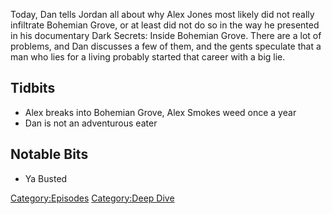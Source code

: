{{DEFAULTSORT:
    #_EPISODE_0050:Bohemian Grove...Ya Busted
}}{{Episode
    | title           = Bohemian Grove...Ya Busted
    | caption         = Listen to this episode on [https://knowledgefight.libsyn.com/knowledge-fight-bohemian-groveya-busted Libsyn] [https://open.spotify.com/episode/64eKAvilkOUfz5jZXMLAxq Spotify], Read the [[Transcript/50: Bohemian Grove...Ya Busted|Unofficial Transcript]]
    | episodeNumber   = 50
    | length          = 00:29:45
    | airDate         = June 7, 2017
    | episodeType     = [[:Category:Deep Dive|Deep Dive]]
    | previousEpisode = [[49: July 6-13. 2015]]
    | nextEpisode     = [[51: June 6, 2017]]
}}

{{Stub}}

Today, Dan tells Jordan all about why Alex Jones most likely did not really infiltrate Bohemian Grove, or at least did not do so in the way he presented in his documentary Dark Secrets: Inside Bohemian Grove. There are a lot of problems, and Dan discusses a few of them, and the gents speculate that a man who lies for a living probably started that career with a big lie.

==Tidbits==

*Alex breaks into Bohemian Grove, Alex Smokes weed once a year
*Dan is not an adventurous eater

==Notable Bits==

*Ya Busted

[[Category:Episodes]]
[[Category:Deep Dive]]
